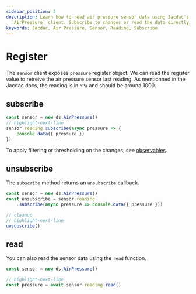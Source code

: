 ```yaml
---
sidebar_position: 3
description: Learn how to read air pressure sensor data using Jacdac's
  `AirPressure` client. Subscribe to changes or read the data directly.
keywords: Jacdac, Air Pressure, Sensor, Reading, Subscribe
---
```


# Register

The `sensor` client exposes `pressure` register object.
We can read the register value to retreive the air pressure
sensor last reading. As mentionned in the Jacdac docs,
the reading is in `hPa` and should be around 1000.

## subscribe

```ts edit
const sensor = new ds.AirPressure()
// highlight-next-line
sensor.reading.subscribe(async pressure => {
    console.data({ pressure })
})
```

To apply filtering or thresholding on the changes, see [observables](/developer/observables).

## unsubscribe

The `subscribe` method returns an `unsubscribe` callback.

```ts edit
const sensor = new ds.AirPressure()
const unsubscribe = sensor.reading
    .subscribe(async pressure => console.data({ pressure }))

// cleanup
// highlight-next-line
unsubscribe()
```

## read

You can also read the sensor data using the `read` function.

```ts
const sensor = new ds.AirPressure()

// highlight-next-line
const pressure = await sensor.reading.read()
```
